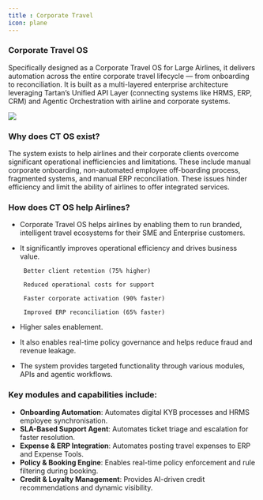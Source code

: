 ```yaml
---
title : Corporate Travel
icon: plane
---
```


### Corporate Travel OS
Specifically designed as a Corporate Travel OS for Large Airlines, it delivers automation across the entire corporate travel lifecycle — from onboarding to reconciliation. It is built as a multi-layered enterprise architecture leveraging Tartan’s Unified API Layer (connecting systems like HRMS, ERP, CRM) and Agentic Orchestration with airline and corporate systems.

 <Frame> <img src="/images/corporate-travel.png"/> </Frame>

### Why does CT OS exist?
The system exists to help airlines and their corporate clients overcome significant operational inefficiencies and limitations. These include manual corporate onboarding, non-automated employee off-boarding process, fragmented systems, and manual ERP reconciliation. These issues hinder efficiency and limit the ability of airlines to offer integrated services.  

### How does CT OS help Airlines?
- Corporate Travel OS helps airlines by enabling them to run branded, intelligent travel ecosystems for their SME and Enterprise customers.
- It significantly improves operational efficiency and drives business value.  

       Better client retention (75% higher)  

       Reduced operational costs for support  

       Faster corporate activation (90% faster)  

       Improved ERP reconciliation (65% faster)  

- Higher sales enablement.
- It also enables real-time policy governance and helps reduce fraud and revenue leakage.
- The system provides targeted functionality through various modules, APIs and agentic workflows.  

### Key modules and capabilities include:  

- **Onboarding Automation**: Automates digital KYB processes and HRMS employee synchronisation.
- **SLA-Based Support Agent**: Automates ticket triage and escalation for faster resolution.
- **Expense & ERP Integration**: Automates posting travel expenses to ERP and Expense Tools.
- **Policy & Booking Engine**: Enables real-time policy enforcement and rule filtering during booking.
- **Credit & Loyalty Management**: Provides AI-driven credit recommendations and dynamic visibility.

